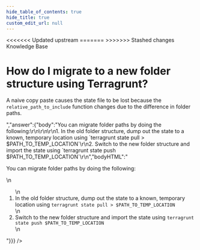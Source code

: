 ```yaml
---
hide_table_of_contents: true
hide_title: true
custom_edit_url: null
---
```



<head>
<<<<<<< Updated upstream
  <link rel="canonical" href="https://github.com/tnn-tnn-tnn-tnn-tnn-gruntwork-io/knowledge-base/discussions/229" />
=======
  <link rel="canonical" href="https://github.com/tnn-gruntwork-io/knowledge-base/discussions/229" />
>>>>>>> Stashed changes
</head>

<CenterLayout>
<span className="searchCategory">Knowledge Base</span>
<h1>How do I migrate to a new folder structure using Terragrunt?</h1>
<GitHub discussion={{"id":"D_kwDOF8slf84AO5vu","number":229,"author":{"login":"yorinasub17"},"title":"How do I migrate to a new folder structure using Terragrunt?","body":"A naive copy paste causes the state file to be lost because the `relative_path_to_include` function changes due to the difference in folder paths.","bodyHTML":"<p dir=\"auto\">A naive copy paste causes the state file to be lost because the <code class=\"notranslate\">relative_path_to_include</code> function changes due to the difference in folder paths.</p>","answer":{"body":"You can migrate folder paths by doing the following:\r\n\r\n\r\n1. In the old folder structure, dump out the state to a known, temporary location using `terragrunt state pull > $PATH_TO_TEMP_LOCATION`\r\n2. Switch to the new folder structure and import the state using `terragrunt state push $PATH_TO_TEMP_LOCATION`\r\n","bodyHTML":"<p dir=\"auto\">You can migrate folder paths by doing the following:</p>\n<ol dir=\"auto\">\n<li>In the old folder structure, dump out the state to a known, temporary location using <code class=\"notranslate\">terragrunt state pull &gt; $PATH_TO_TEMP_LOCATION</code></li>\n<li>Switch to the new folder structure and import the state using <code class=\"notranslate\">terragrunt state push $PATH_TO_TEMP_LOCATION</code></li>\n</ol>"}}} />

</CenterLayout>
  

<!-- ##DOCS-SOURCER-START
{
  "sourcePlugin": "github-discussions",
  "hash": "eb1e8e06ab12e7f331a651599a7164a4"
}
##DOCS-SOURCER-END -->
